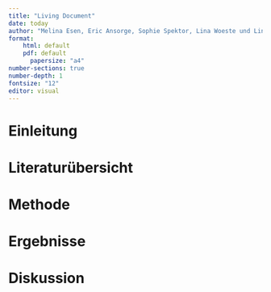 ```yaml
---
title: "Living Document"
date: today
author: "Melina Esen, Eric Ansorge, Sophie Spektor, Lina Woeste und Linnea Lund"
format:
    html: default
    pdf: default
      papersize: "a4"
number-sections: true
number-depth: 1
fontsize: "12"
editor: visual
---
```


# Einleitung

# Literaturübersicht

# Methode

# Ergebnisse

# Diskussion
